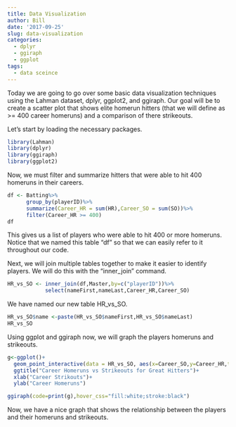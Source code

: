 ```yaml
---
title: Data Visualization
author: Bill
date: '2017-09-25'
slug: data-visualization
categories:
  - dplyr
  - ggiraph
  - ggplot
tags:
  - data sceince
---
```


Today we are going to go over some basic data visualization techniques using the Lahman dataset, dplyr, ggplot2, and ggiraph.  Our goal will be to create a scatter plot that shows elite homerun hitters (that we will define as >= 400 career homeruns) and a comparison of there strikeouts.

Let's start by loading the necessary packages.

```r
library(Lahman)
library(dplyr)
library(ggiraph)
library(ggplot2)
```

Now, we must filter and summarize hitters that were able to hit 400 homeruns in their careers.

```r
df <- Batting%>%
      group_by(playerID)%>%
      summarize(Career_HR = sum(HR),Career_SO = sum(SO))%>%
      filter(Career_HR >= 400)
df
```

This gives us a list of players who were able to hit 400 or more homeruns.  Notice that we named this table "df" so that we can easily refer to it throughout our code.

Next, we will join multiple tables together to make it easier to identify players.  We will do this with the "inner_join" command.

```r
HR_vs_SO <- inner_join(df,Master,by=c("playerID"))%>%
            select(nameFirst,nameLast,Career_HR,Career_SO)
```

We have named our new table HR_vs_SO.

```r
HR_vs_SO$name <-paste(HR_vs_SO$nameFirst,HR_vs_SO$nameLast)
HR_vs_SO
```

Using ggplot and ggiraph now, we will graph the players homeruns and strikeouts.

```r
g<-ggplot()+
  geom_point_interactive(data = HR_vs_SO, aes(x=Career_SO,y=Career_HR,tooltip=name,data_id=nameLast))+
  ggtitle("Career Homeruns vs Strikeouts for Great Hitters")+
  xlab("Career Strikouts")+
  ylab("Career Homeruns")
```

```r
ggiraph(code=print(g),hover_css="fill:white;stroke:black")
```

Now, we have a nice graph that shows the relationship between the players and their homeruns and strikeouts.

